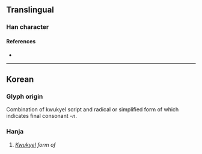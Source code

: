 {{character info}}
==Translingual==

===Han character===
{{Han char|rn=12|rad=八|as=02|sn=4|four=|canj=CSL|ids=⿱丷𰆊}}

====References====
* {{Han ref|kx=0079.091|dj=0363.121|hdz=10241.091|uh=516F|ud=20847}}

----

==Korean==

===Glyph origin===
Combination of kwukyel script {{l|ko|丷|tr=ha|pos=top part of {{l|ko|為|tr=wi|pos=hun-reading: {{ko-l|하다|to do, to be}}}}}} and radical {{l|ko|𰆊}} or simplified form of {{l|ko|阝|pos=left part of {{l|ko|隱|tr=eun}}}} which indicates final consonant ''-n''.

===Hanja===
{{ko-hanja|hangeul=한}}

# ''[[kwukyel|Kwukyel]] form of'' {{ko-l|한}}